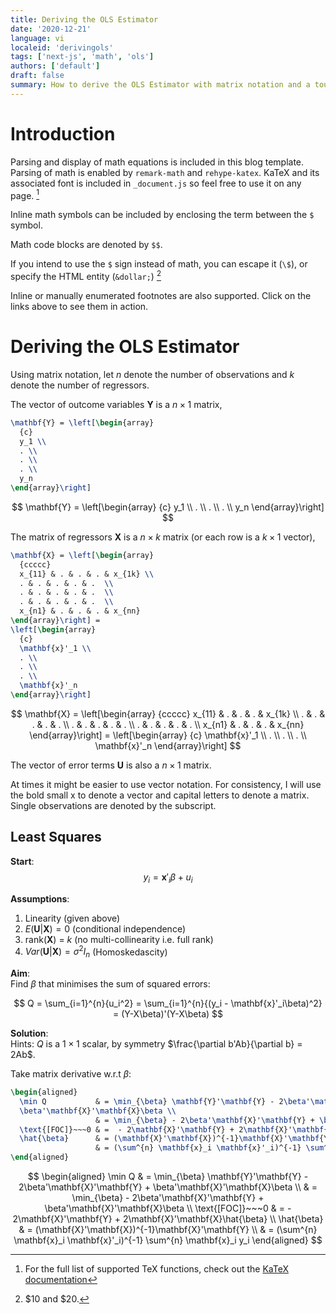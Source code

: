 ```yaml
---
title: Deriving the OLS Estimator
date: '2020-12-21'
language: vi
localeid: 'derivingols'
tags: ['next-js', 'math', 'ols']
authors: ['default']
draft: false
summary: How to derive the OLS Estimator with matrix notation and a tour of math typesetting using markdown with the help of KaTeX.
---
```


# Introduction

Parsing and display of math equations is included in this blog template. Parsing of math is enabled by `remark-math` and `rehype-katex`.
KaTeX and its associated font is included in `_document.js` so feel free to use it on any page.
[^footnote]

[^footnote]: For the full list of supported TeX functions, check out the [KaTeX documentation](https://katex.org/docs/supported.html)

Inline math symbols can be included by enclosing the term between the `$` symbol.

Math code blocks are denoted by `$$`.

If you intend to use the `$` sign instead of math, you can escape it (`\$`), or specify the HTML entity (`&dollar;`) [^2]

Inline or manually enumerated footnotes are also supported. Click on the links above to see them in action.

[^2]: \$10 and &dollar;20.

# Deriving the OLS Estimator

Using matrix notation, let $n$ denote the number of observations and $k$ denote the number of regressors.

The vector of outcome variables $\mathbf{Y}$ is a $n \times 1$ matrix,

```tex
\mathbf{Y} = \left[\begin{array}
  {c}
  y_1 \\
  . \\
  . \\
  . \\
  y_n
\end{array}\right]
```

$$
\mathbf{Y} = \left[\begin{array}
  {c}
  y_1 \\
  . \\
  . \\
  . \\
  y_n
\end{array}\right]
$$

The matrix of regressors $\mathbf{X}$ is a $n \times k$ matrix (or each row is a $k \times 1$ vector),

```latex
\mathbf{X} = \left[\begin{array}
  {ccccc}
  x_{11} & . & . & . & x_{1k} \\
  . & . & . & . & .  \\
  . & . & . & . & .  \\
  . & . & . & . & .  \\
  x_{n1} & . & . & . & x_{nn}
\end{array}\right] =
\left[\begin{array}
  {c}
  \mathbf{x}'_1 \\
  . \\
  . \\
  . \\
  \mathbf{x}'_n
\end{array}\right]
```

$$
\mathbf{X} = \left[\begin{array}
  {ccccc}
  x_{11} & . & . & . & x_{1k} \\
  . & . & . & . & .  \\
  . & . & . & . & .  \\
  . & . & . & . & .  \\
  x_{n1} & . & . & . & x_{nn}
\end{array}\right] =
\left[\begin{array}
  {c}
  \mathbf{x}'_1 \\
  . \\
  . \\
  . \\
  \mathbf{x}'_n
\end{array}\right]
$$

The vector of error terms $\mathbf{U}$ is also a $n \times 1$ matrix.

At times it might be easier to use vector notation. For consistency, I will use the bold small x to denote a vector and capital letters to denote a matrix. Single observations are denoted by the subscript.

## Least Squares

**Start**:  
$$y_i = \mathbf{x}'_i \beta + u_i$$

**Assumptions**:

1. Linearity (given above)
2. $E(\mathbf{U}|\mathbf{X}) = 0$ (conditional independence)
3. rank($\mathbf{X}$) = $k$ (no multi-collinearity i.e. full rank)
4. $Var(\mathbf{U}|\mathbf{X}) = \sigma^2 I_n$ (Homoskedascity)

**Aim**:  
Find $\beta$ that minimises the sum of squared errors:

$$
Q = \sum_{i=1}^{n}{u_i^2} = \sum_{i=1}^{n}{(y_i - \mathbf{x}'_i\beta)^2} = (Y-X\beta)'(Y-X\beta)
$$

**Solution**:  
Hints: $Q$ is a $1 \times 1$ scalar, by symmetry $\frac{\partial b'Ab}{\partial b} = 2Ab$.

Take matrix derivative w.r.t $\beta$:

```tex
\begin{aligned}
  \min Q           & = \min_{\beta} \mathbf{Y}'\mathbf{Y} - 2\beta'\mathbf{X}'\mathbf{Y} +
  \beta'\mathbf{X}'\mathbf{X}\beta \\
                   & = \min_{\beta} - 2\beta'\mathbf{X}'\mathbf{Y} + \beta'\mathbf{X}'\mathbf{X}\beta \\
  \text{[FOC]}~~~0 & =  - 2\mathbf{X}'\mathbf{Y} + 2\mathbf{X}'\mathbf{X}\hat{\beta}                  \\
  \hat{\beta}      & = (\mathbf{X}'\mathbf{X})^{-1}\mathbf{X}'\mathbf{Y}                              \\
                   & = (\sum^{n} \mathbf{x}_i \mathbf{x}'_i)^{-1} \sum^{n} \mathbf{x}_i y_i
\end{aligned}
```

$$
\begin{aligned}
  \min Q           & = \min_{\beta} \mathbf{Y}'\mathbf{Y} - 2\beta'\mathbf{X}'\mathbf{Y} +
  \beta'\mathbf{X}'\mathbf{X}\beta \\
                   & = \min_{\beta} - 2\beta'\mathbf{X}'\mathbf{Y} + \beta'\mathbf{X}'\mathbf{X}\beta \\
  \text{[FOC]}~~~0 & =  - 2\mathbf{X}'\mathbf{Y} + 2\mathbf{X}'\mathbf{X}\hat{\beta}                  \\
  \hat{\beta}      & = (\mathbf{X}'\mathbf{X})^{-1}\mathbf{X}'\mathbf{Y}                              \\
                   & = (\sum^{n} \mathbf{x}_i \mathbf{x}'_i)^{-1} \sum^{n} \mathbf{x}_i y_i
\end{aligned}
$$
